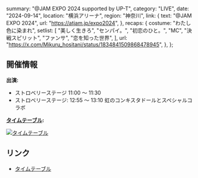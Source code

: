   summary: "@JAM EXPO 2024 supported by UP-T",
  category: "LIVE",
  date: "2024-09-14",
  location: "横浜アリーナ",
  region: "神奈川",
  link: {
    text: "@JAM EXPO 2024",
    url: "https://atjam.jp/expo2024",
  },
  recaps: {
    costume: "わたし色に染まれ",
    setlist: [
      "美しく生きろ",
      "センパイ。",
      "初恋のひと。",
      "MC",
      "決戦スピリット",
      "ファンサ",
      "恋を知った世界",
    ],
    url: "https://x.com/Mikuru_hositani/status/1834841509868478945",
  },
};

## 開催情報

**出演:**

- ストロベリーステージ 11:00 ～ 11:30
- ストロベリーステージ: 12:55 ～ 13:10 虹のコンキスタドールとスペシャルコラボ

**[タイムテーブル](https://x.com/at_jam/status/1824370523155112191):**

[![タイムテーブル](/events/2024/2024-09-14_@JAM%20EXPO%202024%20タイムテーブル.jpg)](/events/2024/2024-09-14_@JAM%20EXPO%202024%20タイムテーブル.jpg)

## リンク

- [タイムテーブル](https://x.com/at_jam/status/1824370523155112191)
